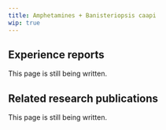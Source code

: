 ---
title: Amphetamines + Banisteriopsis caapi
wip: true
---

## Experience reports

This page is still being written.

## Related research publications

This page is still being written.

